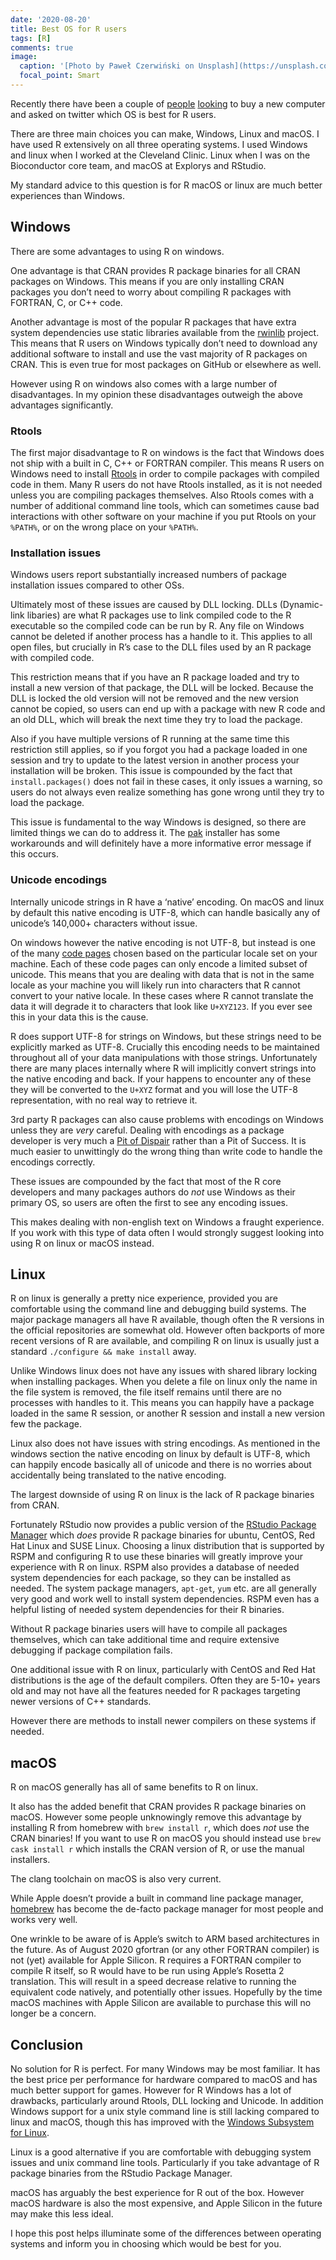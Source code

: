 ```yaml
---
date: '2020-08-20'
title: Best OS for R users
tags: [R]
comments: true
image:
  caption: '[Photo by Paweł Czerwiński on Unsplash](https://unsplash.com/photos/T3XUccTgw7s)'
  focal_point: Smart
---
```


Recently there have been a couple of [people](https://twitter.com/sharlagelfand/status/1293624190671691783) [looking](https://twitter.com/garenkay/status/1296180690137092099) to buy a new computer and asked on twitter which OS is best for R users.

There are three main choices you can make, Windows, Linux and macOS.
I have used R extensively on all three operating systems.
I used Windows and linux when I worked at the Cleveland Clinic.
Linux when I was on the Bioconductor core team, and macOS at Explorys and RStudio.

My standard advice to this question is for R macOS or linux are much better experiences than Windows.

## Windows

There are some advantages to using R on windows.

One advantage is that CRAN provides R package binaries for all CRAN packages on Windows.
This means if you are only installing CRAN packages you don't need to worry about compiling R packages with FORTRAN, C, or C++ code.

Another advantage is most of the popular R packages that have extra system dependencies use static libraries available from the [rwinlib](https://github.com/rwinlib) project.
This means that R users on Windows typically don't need to download any additional software to install and use the vast majority of R packages on CRAN.
This is even true for most packages on GitHub or elsewhere as well.

However using R on windows also comes with a large number of disadvantages.
In my opinion these disadvantages outweigh the above advantages significantly.

### Rtools

The first major disadvantage to R on windows is the fact that Windows does not ship with a built in C, C++ or FORTRAN compiler.
This means R users on Windows need to install [Rtools](https://cran.r-project.org/bin/windows/Rtools/) in order to compile packages with compiled code in them.
Many R users do not have Rtools installed, as it is not needed unless you are compiling packages themselves.
Also Rtools comes with a number of additional command line tools, which can sometimes cause bad interactions with other software on your machine if you put Rtools on your `%PATH%`, or on the wrong place on your `%PATH%`.

### Installation issues

Windows users report substantially increased numbers of package installation issues compared to other OSs.

Ultimately most of these issues are caused by DLL locking.
DLLs (Dynamic-link libaries) are what R packages use to link compiled code to the R executable so the compiled code can be run by R.
Any file on Windows cannot be deleted if another process has a handle to it.
This applies to all open files, but crucially in R's case to the DLL files used by an R package with compiled code.

This restriction means that if you have an R package loaded and try to install a new version of that package, the DLL will be locked.
Because the DLL is locked the old version will not be removed and the new version cannot be copied, so users can end up with a package with new R code and an old DLL, which will break the next time they try to load the package.

Also if you have multiple versions of R running at the same time this restriction still applies, so if you forgot you had a package loaded in one session and try to update to the latest version in another process your installation will be broken.
This issue is compounded by the fact that `install.packages()` does not fail in these cases, it only issues a warning, so users do not always even realize something has gone wrong until they try to load the package.

This issue is fundamental to the way Windows is designed, so there are limited things we can do to address it.
The [pak](https://pak.r-lib.org/) installer has some workarounds and will definitely have a more informative error message if this occurs.

### Unicode encodings

Internally unicode strings in R have a 'native' encoding.
On macOS and linux by default this native encoding is UTF-8, which can handle basically any of unicode's 140,000+ characters without issue.

On windows however the native encoding is not UTF-8, but instead is one of the many [code pages](https://en.wikipedia.org/wiki/Code_page) chosen based on the particular locale set on your machine.
Each of these code pages can only encode a limited subset of unicode.
This means that you are dealing with data that is not in the same locale as your machine you will likely run into characters that R cannot convert to your native locale.
In these cases where R cannot translate the data it will degrade it to characters that look like `U+XYZ123`.
If you ever see this in your data this is the cause.

R does support UTF-8 for strings on Windows, but these strings need to be explicitly marked as UTF-8.
Crucially this encoding needs to be maintained throughout all of your data manipulations with those strings.
Unfortunately there are many places internally where R will implicitly convert strings into the native encoding and back.
If your happens to encounter any of these they will be converted to the `U+XYZ` format and you will lose the UTF-8 representation, with no real way to retrieve it.

3rd party R packages can also cause problems with encodings on Windows unless they are _very_ careful.
Dealing with encodings as a package developer is very much a [Pit of Dispair](https://blog.codinghorror.com/falling-into-the-pit-of-success/) rather than a Pit of Success.
It is much easier to unwittingly do the wrong thing than write code to handle the encodings correctly.

These issues are compounded by the fact that most of the R core developers and many packages authors do _not_ use Windows as their primary OS, so users are often the first to see any encoding issues.

This makes dealing with non-english text on Windows a fraught experience.
If you work with this type of data often I would strongly suggest looking into using R on linux or macOS instead.

## Linux

R on linux is generally a pretty nice experience, provided you are comfortable using the command line and debugging build systems.
The major package managers all have R available, though often the R versions in the official repositories are somewhat old.
However often backports of more recent versions of R are available, and compiling R on linux is usually just a standard `./configure && make install` away.

Unlike Windows linux does not have any issues with shared library locking when installing packages.
When you delete a file on linux only the name in the file system is removed, the file itself remains until there are no processes with handles to it.
This means you can happily have a package loaded in the same R session, or another R session and install a new version few the package.

Linux also does not have issues with string encodings.
As mentioned in the windows section the native encoding on linux by default is UTF-8, which can happily encode basically all of unicode and there is no worries about accidentally being translated to the native encoding.

The largest downside of using R on linux is the lack of R package binaries from CRAN.

Fortunately RStudio now provides a public version of the [RStudio Package Manager](https://packagemanager.rstudio.com) which _does_ provide R package binaries for ubuntu, CentOS, Red Hat Linux and SUSE Linux.
Choosing a linux distribution that is supported by RSPM and configuring R to use these binaries will greatly improve your experience with R on linux.
RSPM also provides a database of needed system dependencies for each package, so they can be installed as needed.
The system package managers, `apt-get`, `yum` etc. are all generally very good and work well to install system dependencies.
RSPM even has a helpful listing of needed system dependencies for their R binaries.

Without R package binaries users will have to compile all packages themselves, which can take additional time and require extensive debugging if package compilation fails.

One additional issue with R on linux, particularly with CentOS and Red Hat distributions is the age of the default compilers.
Often they are 5-10+ years old and may not have all the features needed for R packages targeting newer versions of C++ standards.

However there are methods to install newer compilers on these systems if needed.

## macOS

R on macOS generally has all of same benefits to R on linux.

It also has the added benefit that CRAN provides R package binaries on macOS.
However some people unknowingly remove this advantage by installing R from homebrew with `brew install r`, which does _not_ use the CRAN binaries!
If you want to use R on macOS you should instead use `brew cask install r` which installs the CRAN version of R, or use the manual installers.

The clang toolchain on macOS is also very current.

While Apple doesn't provide a built in command line package manager, [homebrew](https://brew.sh/) has become the de-facto package manager for most people and works very well.

One wrinkle to be aware of is Apple's switch to ARM based architectures in the future.
As of August 2020 gfortran (or any other FORTRAN compiler) is not (yet) available for Apple Silicon.
R requires a FORTRAN compiler to compile R itself, so R would have to be run using Apple's Rosetta 2 translation.
This will result in a speed decrease relative to running the equivalent code natively, and potentially other issues.
Hopefully by the time macOS machines with Apple Silicon are available to purchase this will no longer be a concern.

## Conclusion

No solution for R is perfect.
For many Windows may be most familiar.
It has the best price per performance for hardware compared to macOS and has much better support for games.
However for R Windows has a lot of drawbacks, particularly around Rtools, DLL locking and Unicode.
In addition Windows support for a unix style command line is still lacking compared to linux and macOS, though this has improved with the [Windows Subsystem for Linux](https://en.wikipedia.org/wiki/Windows_Subsystem_for_Linux).

Linux is a good alternative if you are comfortable with debugging system issues and unix command line tools.
Particularly if you take advantage of R package binaries from the RStudio Package Manager.

macOS has arguably the best experience for R out of the box.
However macOS hardware is also the most expensive, and Apple Silicon in the future may make this less ideal.

I hope this post helps illuminate some of the differences between operating systems and inform you in choosing which would be best for you.
